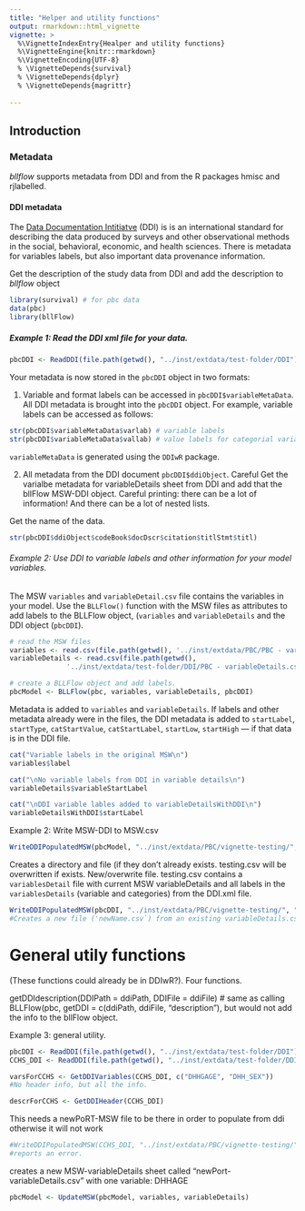```yaml
---
title: "Helper and utility functions"
output: rmarkdown::html_vignette
vignette: >
  %\VignetteIndexEntry{Healper and utility functions}
  %\VignetteEngine{knitr::rmarkdown}
  %\VignetteEncoding{UTF-8}
  % \VignetteDepends{survival}
  % \VignetteDepends{dplyr}
  % \VignetteDepends{magrittr}
  
---
```


## Introduction

### Metadata

_bllflow_ supports metadata from DDI and from the R packages hmisc and rjlabelled.

#### DDI metadata
The [Data Documentation Intitiatve](https://www.ddialliance.org) (DDI) is is an 
international standard for describing the data produced by surveys and other 
observational methods in the social, behavioral, economic, and health sciences. 
There is metadata for variables labels, but also important data provenance information.

Get the description of the study data from DDI and add the description to 
_bllflow_ object

```r
library(survival) # for pbc data
data(pbc)
library(bllFlow)
```

##### Example 1: Read the DDI xml file for your data.

```r
pbcDDI <- ReadDDI(file.path(getwd(), "../inst/extdata/test-folder/DDI"), "pbcDDI.xml")
```
Your metadata is now stored in the `pbcDDI` object in two formats:

1) Variable and format labels can be accessed in `pbcDDI$variableMetaData`. 
All DDI metadata is brought into the `pbcDDI` object. For example, variable labels can 
be accessed as follows:
```r
str(pbcDDI$variableMetaData$varlab) # variable labels
str(pbcDDI$variableMetaData$vallab) # value labels for categorial variables
```
`variableMetaData` is generated using the `DDIwR` package.

2) All metadata from the DDI document `pbcDDI$ddiObject`. Careful
Get the varialbe metadata for variableDetails sheet from DDI and add 
that the bllFlow MSW-DDI object. Careful printing: there can be a lot
of information! And there can be a lot of nested lists.

Get the name of the data.
```r
str(pbcDDI$ddiObject$codeBook$docDscr$citation$titlStmt$titl)
```

###### Example 2: Use DDI to variable labels and other information for your model variables.

The MSW `variables` and `variableDetail.csv` file contains the variables in your model. 
Use the `BLLFlow()` function with the MSW files as attributes to add labels to the 
BLLFlow object, (`variables` and `variableDetails` and  the DDI object (`pbcDDI`).
```r
# read the MSW files
variables <- read.csv(file.path(getwd(), '../inst/extdata/PBC/PBC - variables.csv'))
variableDetails <- read.csv(file.path(getwd(), 
              '../inst/extdata/test-folder/DDI/PBC - variableDetails.csv'))

# create a BLLFlow object and add labels.
pbcModel <- BLLFlow(pbc, variables, variableDetails, pbcDDI)
```
Metadata is added to `variables` and `variableDetails`. If labels and other metadata 
already were in the files, the DDI metadata is added to `startLabel`, `startType`, 
`catStartValue`, `catStartLabel`, `startLow`, `startHigh` --- if that data is in 
the DDI file. 

```r
cat("Variable labels in the original MSW\n")
variables$label

cat("\nNo variable labels from DDI in variable details\n")
variableDetails$variableStartLabel 

cat("\nDDI variable lables added to variableDetailsWithDDI\n")
variableDetailsWithDDI$startLabel
```

Example 2: Write MSW-DDI to MSW.csv
```r
WriteDDIPopulatedMSW(pbcModel, "../inst/extdata/PBC/vignette-testing/", "testing.csv")
```
Creates a directory and file (if they don't already exists. testing.csv will be
overwritten if exists. New/overwrite file. testing.csv contains a `variablesDetail` 
file with current MSW variableDetails and all labels in the `variablesDetails` 
(variable and categories) from the DDI.xml file. 
```r
WriteDDIPopulatedMSW(pbcDDI, "../inst/extdata/PBC/vignette-testing/", "testing.csv", "newName.csv")
#Creates a new file ('newName.csv`) from an existing variableDetails.csv without need for a BLLFlow object.

```

# General utily functions 
(These functions could already be in DDIwR?). Four functions.

getDDIdescription(DDIPath = ddiPath, DDIFile = ddiFile)
# same as calling BLLFlow(pbc, getDDI = c(ddiPath, ddiFile, "description"), but 
would not add the info to the bllFlow object.

Example 3: general utility.
```r
pbcDDI <- ReadDDI(file.path(getwd(), "../inst/extdata/test-folder/DDI"), "pbcDDI.xml")
CCHS_DDI <- ReadDDI(file.path(getwd(), "../inst/extdata/test-folder/DDI"), "cchs-82M0013-E-2013-2014-Annual-component.xml")

varsForCCHS <- GetDDIVariables(CCHS_DDI, c("DHHGAGE", "DHH_SEX"))
#No header info, but all the info.

descrForCCHS <- GetDDIHeader(CCHS_DDI)

```
This needs a newPoRT-MSW file to be there in order to populate from ddi otherwise it will not work
```r
#WriteDDIPopulatedMSW(CCHS_DDI, "../inst/extdata/PBC/vignette-testing/", "newPoRT-MSW", "newName.csv")
#reports an error.
```
creates a new MSW-variableDetails sheet called "newPort-variableDetails.csv" 
with one variable: DHHAGE
```r
pbcModel <- UpdateMSW(pbcModel, variables, variableDetails)
```

